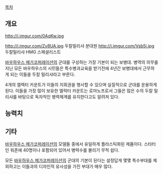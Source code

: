 [[목차]]
== 개요 ==
http://i.imgur.com/0AqKw.jpg

http://i.imgur.com/Zv8UA.jpg
두칼밀리샤 분대원
http://i.imgur.com/Vsb5j.jpg
두칼밀리샤 HMG 스페셜리스트

[[바우하우스 메가코퍼레이션]]의 군대를 구성하는 가장 기본이 되는 보병대.
병역의 의무를 지닌 모든 바우하우스의 시민들은 특수병과교육을 받기전에 4년간 보병대에서 근무하게 되는 이들을 두칼 밀리샤라고 부른다.

4개의 엘렉터 카운트가 이들의 지휘권을 행사할 수 있으며 실질적으로 군대를 운용하게된다. 이들을 가장 많이 보유한 엘럭터 카운트는 로마노프로서 그들은 많은 수의 두칼 밀리샤를 바탕으로 독자적인 병력체계를 유지한다고도 알려져 있다.

== 능력치 ==
== 기타 ==
[[바우하우스 메가코퍼레이션]]의 모델들 중에서 유일하게 플라스틱화된 제품이다. 스타터인 워존에 40명이나 포함되어 있어서 병력수를 불리기 무척 쉽다.

모든 [[바우하우스 메가코퍼레이션]]의 군대의 기본이 된다는 설정답게 몇몇 특수부대를 제외하고는 이들과의 디자인적 유사성을 가진 부대가 매우 많다.
